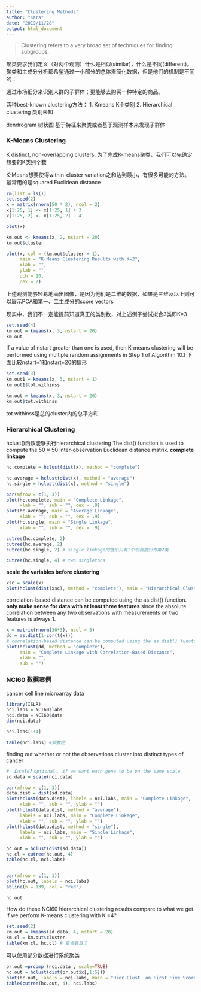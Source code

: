 ---
title: "Clustering Methods"
author: "Kara"
date: "2019/11/28"
output: html_document
---

>Clustering refers to a very broad set of techniques for finding subgroups.

聚类要求我们定义（对两个观测）什么是相似(similar)，什么是不同(different)。
聚类和主成分分析都希望通过一小部分的总体来简化数据，但是他们的机制是不同的：

通过市场细分来识别人群的子群体；更能够去购买一种特定的商品。

两种best-known clustering方法：
1. Kmeans K个类别
2. Hierarchical clustering 类别未知

dendrogram 树状图
基于特征来聚类或者基于观测样本来发现子群体

### K-Means Clustering
K distinct, non-overlapping clusters.
为了完成K-means聚类，我们可以先确定想要的K类别个数

K-Means想要使得within-cluster variation之和达到最小，有很多可能的方法。
最常用的是squared Euclidean distance

```{r}
rm(list = ls())
set.seed(2)
x = matrix(rnorm(50 * 2), ncol = 2)
x[1:25, 1] <- x[1:25, 1] + 3
x[1:25, 2] <- x[1:25, 2] - 4
```

```{r}
plot(x)
```

```{r}
km.out <- kmeans(x, 2, nstart = 20)
km.out$cluster
```
```{r}
plot(x, col = (km.out$cluster + 1),
     main = "K-Means Clustering Results with K=2",
     xlab = "",
     ylab = "",
     pch = 20,
     cex = 2)
```
上述观测能够轻易地画出图像，是因为他们是二维的数据，如果是三维及以上则可以展示PCA和第一、二主成分的score vectors

现实中，我们不一定能提前知道真正的类别数，对上述例子尝试拟合3类即K=3
```{r}
set.seed(4)
km.out = kmeans(x, 3, nstart = 20)
km.out
```
If a value of nstart greater than one is used, then K-means clustering will be performed using multiple random assignments in Step 1 of Algorithm 10.1
下面比较nstart=1和nstart=20的情形
```{r}
set.seed(3)
km.out1 = kmeans(x, 3, nstart = 1)
km.out1$tot.withinss
```
```{r}
km.out = kmeans(x, 3, nstart = 20)
km.out$tot.withinss
```

tot.withinss是总的cluster内的总平方和

### Hierarchical Clustering

hclust()函数能够执行hierarchical clustering
The dist() function is used to compute the 50 × 50 inter-observation Euclidean distance matrix.
**complete linkage**
```{r}
hc.complete = hclust(dist(x), method = "complete")
```

```{r}
hc.average = hclust(dist(x), method = "average")
hc.single = hclust(dist(x), method = "single")
```

```{r}
par(mfrow = c(1, 3))
plot(hc.complete, main = "Complete Linkage",
     xlab = "", sub = "", cex = .9)
plot(hc.average, main = "Average Linkage",
     xlab = "", sub = "", cex = .9)
plot(hc.single, main = "Single Linkage",
     xlab = "", sub = "", cex = .9)
```

```{r}
cutree(hc.complete, 2)
cutree(hc.average, 2)
cutree(hc.single, 2) # single linkage的情形只有1个观测被归为第2类
```

```{r}
cutree(hc.single, 4) # two singletons
```
**scale the variables before clustering**
```{r}
xsc = scale(x)
plot(hclust(dist(xsc), method = "complete"), main = "Hierarchical Clustering with Scaled Features")
```
correlation-based distance can be computed using the as.dist() function.
**only make sense for data with at least three features** since the absolute correlation between any two observations with measurements on two features is always 1.
```{r}
x = matrix(rnorm(30*3), ncol = 3)
dd = as.dist(1-cor(t(x)))
# correlation-based distance can be computed using the as.dist() function.
plot(hclust(dd, method = "complete"),
     main = "Complete Linkage with Correlation-Based Distance",
     xlab = "",
     sub = "")
```

### NCI60 数据案例
cancer cell line microarray data
```{r}
library(ISLR)
nci.labs = NCI60$labs
nci.data = NCI60$data
dim(nci.data)
```
```{r}
nci.labs[1:4]
```
```{r}
table(nci.labs) #频数图
```
finding out whether or not the observations cluster into distinct types of cancer
```{r}
# 【scale】optional： if we want each gene to be on the same scale
sd.data = scale(nci.data)
```

```{r}
par(mfrow = c(1, 3))
data.dist = dist(sd.data)
plot(hclust(data.dist), labels = nci.labs, main = "Complete Linkage",
     xlab = "", sub = "", ylab = "")
plot(hclust(data.dist, method = "average"), 
     labels = nci.labs, main = "Complete Linkage",
     xlab = "", sub = "", ylab = "")
plot(hclust(data.dist, method = "single"), 
     labels = nci.labs, main = "Single Linkage",
     xlab = "", sub = "", ylab = "")
```

```{r}
hc.out = hclust(dist(sd.data))
hc.cl = cutree(hc.out, 4)
table(hc.cl, nci.labs)
```
```{r}
```


```{r}
par(mfrow = c(1, 1))
plot(hc.out, labels = nci.labs)
abline(h = 139, col = "red")
```
```{r}
hc.out
```
How do these NCI60 hierarchical clustering results compare to what we get if we perform K-means clustering with K =4?
```{r}
set.seed(2)
km.out = kmeans(sd.data, 4, nstart = 20)
km.cl = km.out$cluster
table(km.cl, hc.cl) # 重合数目？
```
可以使用部分数据进行系统聚类
```{r}
pr.out =prcomp (nci.data , scale=TRUE)
hc.out = hclust(dist(pr.out$x[,1:5]))
plot(hc.out, labels = nci.labs, main = "Hier.Clust. on First Five Score Vectors")
table(cutree(hc.out, 4), nci.labs)
```
